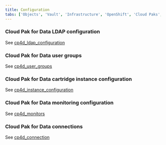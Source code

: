 ```yaml
---
title: Configuration
tabs: ['Objects', 'Vault', 'Infrastructure', 'OpenShift', 'Cloud Paks', 'Cartridges', 'Configuration', 'Other']
---
```


### Cloud Pak for Data LDAP configuration

See [cp4d_ldap_configuration](cp4d_ldap_configuration)

### Cloud Pak for Data user groups

See [cp4d_user_groups](cp4d_user_groups)

### Cloud Pak for Data cartridge instance configuration

See [cp4d_instance_configuration](cp4d_instance_configuration)

### Cloud Pak for Data monitoring configuration

See [cp4d_monitors](cp4d_monitors)

### Cloud Pak for Data connections

See [cp4d_connection](cp4d_connection)